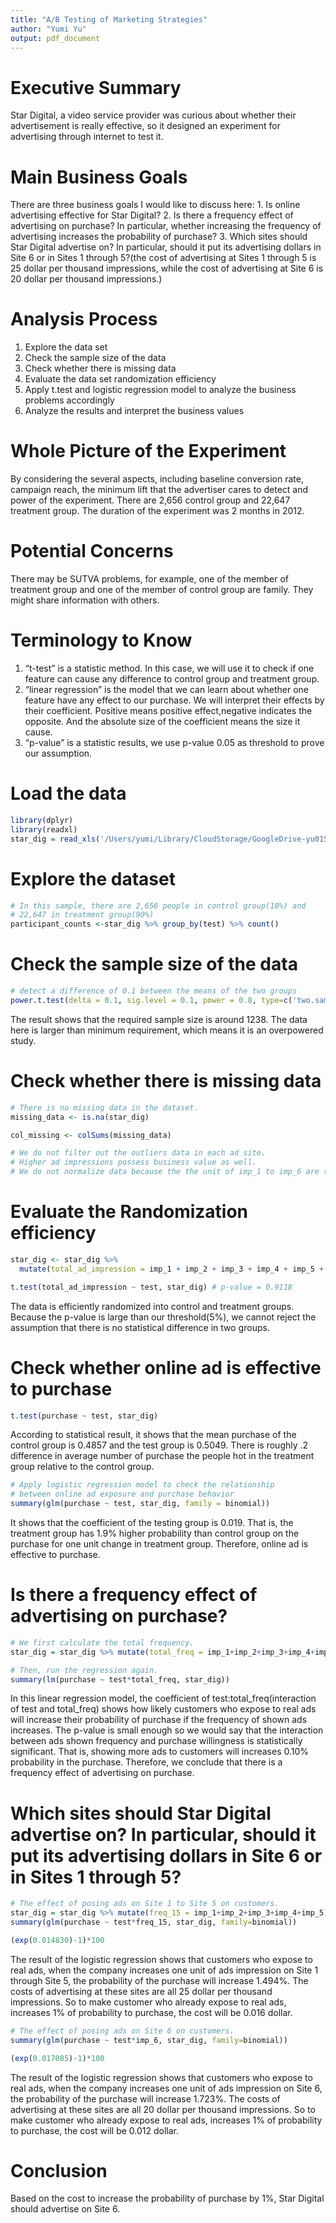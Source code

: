 ```yaml
---
title: "A/B Testing of Marketing Strategies"
author: "Yumi Yu"
output: pdf_document
---
```


# Executive Summary
Star Digital, a video service provider was curious about whether their advertisement is really effective, so it designed an experiment for advertising through internet to test it.

# Main Business Goals
There are three business goals I would like to discuss here:
1. Is online advertising effective for Star Digital?
2. Is there a frequency effect of advertising on purchase? In particular, whether increasing the frequency of advertising increases the probability of purchase?
3. Which sites should Star Digital advertise on? In particular, should it put its advertising dollars in Site 6 or in Sites 1 through 5?(the cost of advertising at Sites 1 through 5 is 25 dollar per thousand impressions, while the cost of advertising at Site 6 is 20 dollar per thousand impressions.)

# Analysis Process
1. Explore the data set
2. Check the sample size of the data
3. Check whether there is missing data
4. Evaluate the data set randomization efficiency
5. Apply t.test and logistic regression model to analyze the business problems accordingly
6. Analyze the results and interpret the business values

# Whole Picture of the Experiment
By considering the several aspects, including baseline conversion rate, campaign reach, the minimum lift that the advertiser cares to detect and power of the experiment. There are 2,656 control group and 22,647 treatment group. The duration of the experiment was 2 months in 2012.

# Potential Concerns
There may be SUTVA problems, for example, one of the member of treatment group and one of the member of control group are family. They might share information with others. 

# Terminology to Know
1. "t-test" is a statistic method. In this case, we will use it to check if one feature can cause any difference to control group and treatment group.
2. "linear regression" is the model that we can learn about whether one feature have any effect to our purchase. We will interpret their effects by their coefficient. Positive means positive effect,negative indicates the opposite. And the absolute size of the coefficient means the size it cause. 
3. "p-value" is a statistic results, we use p-value 0.05 as threshold to prove our assumption.


# Load the data
```r
library(dplyr)
library(readxl)
star_dig = read_xls('/Users/yumi/Library/CloudStorage/GoogleDrive-yu015524@umn.edu/My Drive/msba6441/HW/hw2/Star Digital Dataset.xls')
```

# Explore the dataset
```r
# In this sample, there are 2,656 people in control group(10%) and
# 22,647 in treatment group(90%)
participant_counts <-star_dig %>% group_by(test) %>% count()
```

# Check the sample size of the data
```r
# detect a difference of 0.1 between the means of the two groups
power.t.test(delta = 0.1, sig.level = 0.1, power = 0.8, type=c('two.sample'), alternative=c('two.sided'))
```
The result shows that the required sample size is around 1238. The data here is larger than minimum requirement, which means it is an overpowered study.

# Check whether there is missing data
```r
# There is no missing data in the dataset.
missing_data <- is.na(star_dig)

col_missing <- colSums(missing_data)

# We do not filter out the outliers data in each ad site.
# Higher ad impressions possess business value as well.
# We do not normalize data because the the unit of imp_1 to imp_6 are the same.
```

# Evaluate the Randomization efficiency
```r
star_dig <- star_dig %>%
  mutate(total_ad_impression = imp_1 + imp_2 + imp_3 + imp_4 + imp_5 + imp_5)

t.test(total_ad_impression ~ test, star_dig) # p-value = 0.9118
```
The data is efficiently randomized into control and treatment groups. Because the p-value is large than our threshold(5%), we cannot reject the assumption that there is no statistical difference in two groups.


# Check whether online ad is effective to purchase
```r
t.test(purchase ~ test, star_dig)
```
According to statistical result, it shows that the mean purchase of the control group is 0.4857 and the test group is 0.5049. There is roughly .2 difference in average number of purchase the people hot in the treatment group relative to the control group.


```r
# Apply logistic regression model to check the relationship
# between online ad exposure and purchase behavior
summary(glm(purchase ~ test, star_dig, family = binomial))
```
It shows that the coefficient of the testing group is 0.019. That is, the treatment group has 1.9% higher probability than control group on the purchase for one unit change in treatment group. Therefore, online ad is effective to purchase.

# Is there a frequency effect of advertising on purchase?
```r
# We first calculate the total frequency.
star_dig = star_dig %>% mutate(total_freq = imp_1+imp_2+imp_3+imp_4+imp_5+imp_6)

# Then, run the regression again.
summary(lm(purchase ~ test*total_freq, star_dig))
```
In this linear regression model, the coefficient of test:total_freq(interaction of test and total_freq) shows how likely customers who expose to real ads will increase their probability of purchase if the frequency of shown ads increases. The p-value is small enough so we would say that the interaction between ads shown frequency and purchase willingness is statistically significant. That is, showing more ads to customers will increases 0.10%  probability in the purchase. Therefore, we conclude that there is a frequency effect of advertising on purchase.


#  Which sites should Star Digital advertise on? In particular, should it put its advertising dollars in Site 6 or in Sites 1 through 5?
```r
# The effect of posing ads on Site 1 to Site 5 on customers.
star_dig = star_dig %>% mutate(freq_15 = imp_1+imp_2+imp_3+imp_4+imp_5)
summary(glm(purchase ~ test*freq_15, star_dig, family=binomial))
```
```r
(exp(0.014830)-1)*100
```
The result of the logistic regression shows that customers who expose to real ads, when the company increases one unit of ads impression on Site 1 through Site 5, the probability of the purchase will increase 1.494%. The costs of advertising at these sites are all 25 dollar per thousand impressions. So to make customer who already expose to real ads, increases 1% of probability to purchase, the cost will be 0.016 dollar.

```r
# The effect of posing ads on Site 6 on customers.
summary(glm(purchase ~ test*imp_6, star_dig, family=binomial))
```
```r
(exp(0.017085)-1)*100
```
The result of the logistic regression shows that customers who expose to real ads, when the company increases one unit of ads impression on Site 6, the probability of the purchase will increase 1.723%. The costs of advertising at these sites are all 20 dollar per thousand impressions. So to make customer who already expose to real ads, increases 1% of probability to purchase, the cost will be 0.012 dollar.


# Conclusion
Based on the cost to increase the probability of purchase by 1%, Star Digital should advertise on Site 6.
